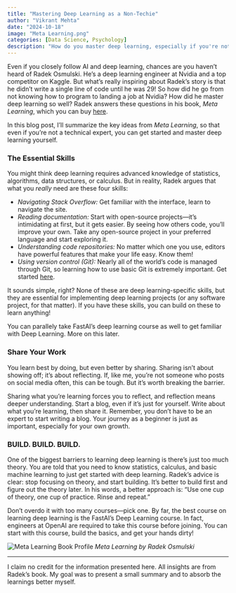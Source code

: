 ```yaml
---
title: "Mastering Deep Learning as a Non-Techie"
author: "Vikrant Mehta"
date: "2024-10-18"
image: "Meta Learning.png"
categories: [Data Science, Psychology]
description: "How do you master deep learning, especially if you're not a 'techie'? Radek Osmulski did just this. He went from having a boring job to an exciting career at NVidia. This post tells you how."
---
```


Even if you closely follow AI and deep learning, chances are you haven’t heard of Radek Osmulski. He’s a deep learning engineer at Nvidia and a top competitor on Kaggle. But what’s really inspiring about Radek’s story is that he didn’t write a single line of code until he was 29! So how did he go from not knowing how to program to landing a job at Nvidia? How did he master deep learning so well? Radek answers these questions in his book, *Meta Learning*, which you can buy [here](https://rosmulski.gumroad.com/l/learn_machine_learning/blog).

In this blog post, I’ll summarize the key ideas from *Meta Learning*, so that even if you’re not a technical expert, you can get started and master deep learning yourself. 

### The Essential Skills

You might think deep learning requires advanced knowledge of statistics, algorithms, data structures, or calculus. But in reality, Radek argues that what you *really* need are these four skills:

- *Navigating Stack Overflow:* Get familiar with the interface, learn to navigate the site. 
- *Reading documentation:* Start with open-source projects—it’s intimidating at first, but it gets easier. By seeing how others code, you’ll improve your own. Take any open-source project in your preferred language and start exploring it.
- *Understanding code repositories:* No matter which one you use, editors have powerful features that make your life easy. Know them!
- *Using version control (Git):* Nearly all of the world’s code is managed through Git, so learning how to use basic Git is extremely important. Get started [here](https://youtu.be/2sjqTHE0zok?feature=shared).

It sounds simple, right? None of these are deep learning-specific skills, but they are essential for implementing deep learning projects (or any software project, for that matter). If you have these skills, you can build on these to learn anything!

You can parallely take FastAI's deep learning course as well to get familiar with Deep Learning. More on this later.

### Share Your Work

You learn best by doing, but even better by sharing. Sharing isn’t about showing off; it’s about reflecting. If, like me, you’re not someone who posts on social media often, this can be tough. But it’s worth breaking the barrier.

Sharing what you’re learning forces you to reflect, and reflection means deeper understanding. Start a blog, even if it’s just for yourself. Write about what you’re learning, then share it. Remember, you don’t have to be an expert to start writing a blog. Your journey as a beginner is just as important, especially for your own growth.

### BUILD. BUILD. BUILD. 

One of the biggest barriers to learning deep learning is there's just too much theory. You are told that you need to know statistics, calculus, and basic machine learning to just get started with deep learning. Radek’s advice is clear: stop focusing on theory, and start building. It’s better to build first and figure out the theory later. In his words, a better approach is: "Use one cup of theory, one cup of practice. Rinse and repeat."

Don’t overdo it with too many courses—pick one. By far, the best course on learning deep learning is the FastAI's Deep Learning course. In fact, engineers at OpenAI are required to take this course before joining. You can start with this course, build the basics, and get your hands dirty! 


![Meta Learning Book Profile](Meta%20Learning.png)
*Meta Learning by Radek Osmulski*

---

I claim no credit for the information presented here. All insights are from Radek's book. My goal was to present a small summary and to absorb the learnings better myself. 

